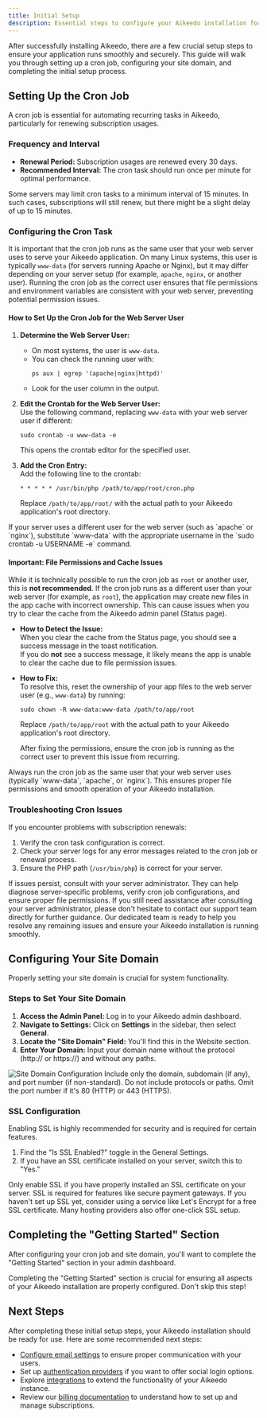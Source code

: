 ```yaml
---
title: Initial Setup
description: Essential steps to configure your Aikeedo installation for optimal performance and functionality.
---
```


After successfully installing Aikeedo, there are a few crucial setup steps to ensure your application runs smoothly and securely. This guide will walk you through setting up a cron job, configuring your site domain, and completing the initial setup process.

## Setting Up the Cron Job

A cron job is essential for automating recurring tasks in Aikeedo, particularly for renewing subscription usages.

### Frequency and Interval

- **Renewal Period:** Subscription usages are renewed every 30 days.
- **Recommended Interval:** The cron task should run once per minute for optimal performance.

<Note>
Some servers may limit cron tasks to a minimum interval of 15 minutes. In such cases, subscriptions will still renew, but there might be a slight delay of up to 15 minutes.
</Note>

### Configuring the Cron Task

It is important that the cron job runs as the same user that your web server uses to serve your Aikeedo application. On many Linux systems, this user is typically `www-data` (for servers running Apache or Nginx), but it may differ depending on your server setup (for example, `apache`, `nginx`, or another user). Running the cron job as the correct user ensures that file permissions and environment variables are consistent with your web server, preventing potential permission issues.

#### How to Set Up the Cron Job for the Web Server User

1. **Determine the Web Server User:**  
   - On most systems, the user is `www-data`.  
   - You can check the running user with:  
     ```shell
     ps aux | egrep '(apache|nginx|httpd)'
     ```
   - Look for the user column in the output.

2. **Edit the Crontab for the Web Server User:**  
   Use the following command, replacing `www-data` with your web server user if different:
   ```shell
   sudo crontab -u www-data -e
   ```
   This opens the crontab editor for the specified user.

3. **Add the Cron Entry:**  
   Add the following line to the crontab:
   ```shell
   * * * * * /usr/bin/php /path/to/app/root/cron.php
   ```
   Replace `/path/to/app/root/` with the actual path to your Aikeedo application's root directory.

<Note>
If your server uses a different user for the web server (such as `apache` or `nginx`), substitute `www-data` with the appropriate username in the `sudo crontab -u USERNAME -e` command.
</Note>

#### Important: File Permissions and Cache Issues

While it is technically possible to run the cron job as `root` or another user, this is **not recommended**. If the cron job runs as a different user than your web server (for example, as `root`), the application may create new files in the app cache with incorrect ownership. This can cause issues when you try to clear the cache from the Aikeedo admin panel (Status page).

- **How to Detect the Issue:**  
  When you clear the cache from the Status page, you should see a success message in the toast notification.  
  If you do **not** see a success message, it likely means the app is unable to clear the cache due to file permission issues.

- **How to Fix:**  
  To resolve this, reset the ownership of your app files to the web server user (e.g., `www-data`) by running:
  ```shell
  sudo chown -R www-data:www-data /path/to/app/root
  ```
  Replace `/path/to/app/root` with the actual path to your Aikeedo application's root directory.

  After fixing the permissions, ensure the cron job is running as the correct user to prevent this issue from recurring.

<Warning>
Always run the cron job as the same user that your web server uses (typically `www-data`, `apache`, or `nginx`). This ensures proper file permissions and smooth operation of your Aikeedo installation.
</Warning>

### Troubleshooting Cron Issues

If you encounter problems with subscription renewals:

1. Verify the cron task configuration is correct.
2. Check your server logs for any error messages related to the cron job or renewal process.
3. Ensure the PHP path (`/usr/bin/php`) is correct for your server.

If issues persist, consult with your server administrator. They can help diagnose server-specific problems, verify cron job configurations, and ensure proper file permissions. If you still need assistance after consulting your server administrator, please don't hesitate to contact our support team directly for further guidance. Our dedicated team is ready to help you resolve any remaining issues and ensure your Aikeedo installation is running smoothly.

## Configuring Your Site Domain

Properly setting your site domain is crucial for system functionality.

### Steps to Set Your Site Domain

1. **Access the Admin Panel:** Log in to your Aikeedo admin dashboard.
2. **Navigate to Settings:** Click on **Settings** in the sidebar, then select **General**.
3. **Locate the "Site Domain" Field:** You'll find this in the Website section.
4. **Enter Your Domain:** Input your domain name without the protocol (http:// or https://) and without any paths.

<Frame>
  <img src="https://cdn.aikeedo.com/site-domain.png" alt="Site Domain Configuration" />
</Frame>

<Note>
Include only the domain, subdomain (if any), and port number (if non-standard). Do not include protocols or paths. Omit the port number if it's 80 (HTTP) or 443 (HTTPS).
</Note>

### SSL Configuration

Enabling SSL is highly recommended for security and is required for certain features.

1. Find the "Is SSL Enabled?" toggle in the General Settings.
2. If you have an SSL certificate installed on your server, switch this to "Yes."

<Warning>
  Only enable SSL if you have properly installed an SSL certificate on your server. SSL is required for features like secure payment gateways.
</Warning>

<Tip>
If you haven't set up SSL yet, consider using a service like Let's Encrypt for a free SSL certificate. Many hosting providers also offer one-click SSL setup.
</Tip>

## Completing the "Getting Started" Section

After configuring your cron job and site domain, you'll want to complete the "Getting Started" section in your admin dashboard. 

<Note>
Completing the "Getting Started" section is crucial for ensuring all aspects of your Aikeedo installation are properly configured. Don't skip this step!
</Note>

## Next Steps

After completing these initial setup steps, your Aikeedo installation should be ready for use. Here are some recommended next steps:

- [Configure email settings](/email/mailer) to ensure proper communication with your users.
- Set up [authentication providers](/authentication/accounts-settings) if you want to offer social login options.
- Explore [integrations](/integrations/openai) to extend the functionality of your Aikeedo instance.
- Review our [billing documentation](/billing/overview) to understand how to set up and manage subscriptions.